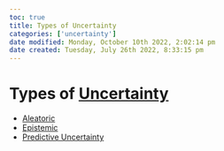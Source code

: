 ```yaml
---
toc: true
title: Types of Uncertainty
categories: ['uncertainty']
date modified: Monday, October 10th 2022, 2:02:14 pm
date created: Tuesday, July 26th 2022, 8:33:15 pm
---
```


# Types of [Uncertainty](Uncertainty.qmd)
- [Aleatoric](Aleatoric.qmd)
- [Epistemic](Epistemic.qmd)
- [Predictive Uncertainty](Predictive%20Uncertainty.qmd)



